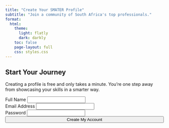 ```yaml
---
title: "Create Your SMATER Profile"
subtitle: "Join a community of South Africa's top professionals."
format: 
  html:
    theme:
      light: flatly
      dark: darkly
    toc: false
    page-layout: full
    css: styles.css
---
```


::: {.section}
## Start Your Journey

Creating a profile is free and only takes a minute. You're one step away from showcasing your skills in a smarter way.

::: {.grid}
::: {.g-col-12 .g-col-md-3}
:::
::: {.g-col-12 .g-col-md-6 .text-start}

```{=html}
<form action="YOUR_FORM_ENDPOINT_URL" method="POST">
  <div class="mb-3">
    <label for="fullName" class="form-label">Full Name</label>
    <input type="text" name="name" class="form-control" id="fullName" required>
  </div>
  <div class="mb-3">
    <label for="emailAddress" class="form-label">Email Address</label>
    <input type="email" name="email" class="form-control" id="emailAddress" required>
  </div>
  <div class="mb-3">
    <label for="password" class="form-label">Password</label>
    <input type="password" name="password" class="form-control" id="password" required>
  </div>
  <button type="submit" class="cta-button" style="width: 100%;">Create My Account</button>
</form>
```

:::
::: {.g-col-12 .g-col-md-3}
:::
:::

:::